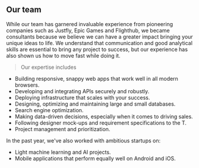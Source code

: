 ## Our team

While our team has garnered invaluable experience from pioneering companies such as Justfly, Epic Games and Flighthub, we became consultants because we believe we can have a greater impact bringing your unique ideas to life. We understand that communication and good analytical skills are essential to bring any project to success, but our experience has also shown us how to move fast while doing it.

>Our expertise includes

- Building responsive, snappy web apps that work well in all modern browsers.
- Developing and integrating APIs securely and robustly.
- Deploying infrastructure that scales with your success.
- Designing, optimizing and maintaining large and small databases.
- Search engine optimization.
- Making data-driven decisions, especially when it comes to driving sales.
- Following designer mock-ups and requirement specifications to the T.
- Project management and prioritization.

In the past year, we've also worked with ambitious startups on:

- Light machine learning and AI projects.
- Mobile applications that perform equally well on Android and iOS.
